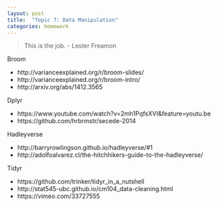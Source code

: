 ```yaml
---
layout: post
title:  "Topic 7: Data Manipulation"
categories: homework
---
```


> This is the job. - Lester Freamon

Broom

- http://varianceexplained.org/r/broom-slides/
- http://varianceexplained.org/r/broom-intro/
- http://arxiv.org/abs/1412.3565

Dplyr

- https://www.youtube.com/watch?v=2mh1PqfsXVI&feature=youtu.be
- https://github.com/hrbrmstr/secede-2014

Hadleyverse

- http://barryrowlingson.github.io/hadleyverse/#1
- http://adolfoalvarez.cl/the-hitchhikers-guide-to-the-hadleyverse/

Tidyr

- https://github.com/trinker/tidyr_in_a_nutshell
- http://stat545-ubc.github.io/cm104_data-cleaning.html
- https://vimeo.com/33727555
